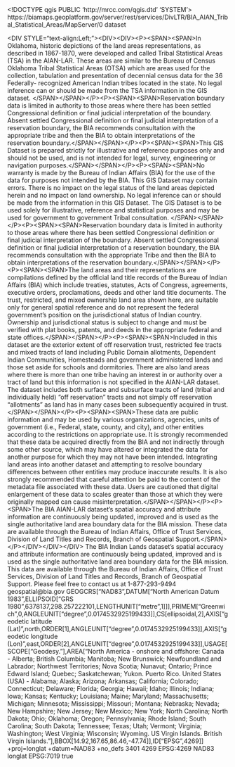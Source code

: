 <!DOCTYPE qgis PUBLIC 'http://mrcc.com/qgis.dtd' 'SYSTEM'>
<qgis version="3.32.0-Lima">
  <identifier>https://biamaps.geoplatform.gov/server/rest/services/DivLTR/BIA_AIAN_Tribal_Statistical_Areas/MapServer/0</identifier>
  <parentidentifier></parentidentifier>
  <language></language>
  <type>dataset</type>
  <title>BIA AIAN Tribal Statistical Areas</title>
  <abstract>&lt;DIV STYLE="text-align:Left;">&lt;DIV>&lt;DIV>&lt;P>&lt;SPAN>&lt;SPAN>In Oklahoma, historic depictions of the land areas representations, as described in 1867-1870, were developed and called Tribal Statistical Areas (TSA) in the AIAN-LAR. These areas are similar to the Bureau of Census Oklahoma Tribal Statistical Areas (OTSA) which are areas used for the collection, tabulation and presentation of decennial census data for the 36 Federally- recognized American Indian tribes located in the state. No legal inference can or should be made from the TSA information in the GIS dataset. &lt;/SPAN>&lt;/SPAN>&lt;/P>&lt;P>&lt;SPAN>&lt;SPAN>Reservation boundary data is limited in authority to those areas where there has been settled Congressional definition or final judicial interpretation of the boundary. Absent settled Congressional definition or final judicial interpretation of a reservation boundary, the BIA recommends consultation with the appropriate tribe and then the BIA to obtain interpretations of the reservation boundary.&lt;/SPAN>&lt;/SPAN>&lt;/P>&lt;P>&lt;SPAN>&lt;SPAN>This GIS Dataset is prepared strictly for illustrative and reference purposes only and should not be used, and is not intended for legal, survey, engineering or navigation purposes.&lt;/SPAN>&lt;/SPAN>&lt;/P>&lt;P>&lt;SPAN>&lt;SPAN>No warranty is made by the Bureau of Indian Affairs (BIA) for the use of the data for purposes not intended by the BIA. This GIS Dataset may contain errors. There is no impact on the legal status of the land areas depicted herein and no impact on land ownership. No legal inference can or should be made from the information in this GIS Dataset. The GIS Dataset is to be used solely for illustrative, reference and statistical purposes and may be used for government to government Tribal consultation. &lt;/SPAN>&lt;/SPAN>&lt;/P>&lt;P>&lt;SPAN>&lt;SPAN>Reservation boundary data is limited in authority to those areas where there has been settled Congressional definition or final judicial interpretation of the boundary. Absent settled Congressional definition or final judicial interpretation of a reservation boundary, the BIA recommends consultation with the appropriate Tribe and then the BIA to obtain interpretations of the reservation boundary.&lt;/SPAN>&lt;/SPAN>&lt;/P>&lt;P>&lt;SPAN>&lt;SPAN>The land areas and their representations are compilations defined by the official land title records of the Bureau of Indian Affairs (BIA) which include treaties, statutes, Acts of Congress, agreements, executive orders, proclamations, deeds and other land title documents. The trust, restricted, and mixed ownership land area shown here, are suitable only for general spatial reference and do not represent the federal government’s position on the jurisdictional status of Indian country. Ownership and jurisdictional status is subject to change and must be verified with plat books, patents, and deeds in the appropriate federal and state offices.&lt;/SPAN>&lt;/SPAN>&lt;/P>&lt;P>&lt;SPAN>&lt;SPAN>Included in this dataset are the exterior extent of off reservation trust, restricted fee tracts and mixed tracts of land including Public Domain allotments, Dependent Indian Communities, Homesteads and government administered lands and those set aside for schools and dormitories. There are also land areas where there is more than one tribe having an interest in or authority over a tract of land but this information is not specified in the AIAN-LAR dataset. The dataset includes both surface and subsurface tracts of land (tribal and individually held) “off reservation” tracts and not simply off reservation “allotments” as land has in many cases been subsequently acquired in trust.&lt;/SPAN>&lt;/SPAN>&lt;/P>&lt;P>&lt;SPAN>&lt;SPAN>These data are public information and may be used by various organizations, agencies, units of government (i.e., Federal, state, county, and city), and other entities according to the restrictions on appropriate use. It is strongly recommended that these data be acquired directly from the BIA and not indirectly through some other source, which may have altered or integrated the data for another purpose for which they may not have been intended. Integrating land areas into another dataset and attempting to resolve boundary differences between other entities may produce inaccurate results. It is also strongly recommended that careful attention be paid to the content of the metadata file associated with these data. Users are cautioned that digital enlargement of these data to scales greater than those at which they were originally mapped can cause misinterpretation.&lt;/SPAN>&lt;/SPAN>&lt;/P>&lt;P>&lt;SPAN>The BIA AIAN-LAR dataset’s spatial accuracy and attribute information are continuously being updated, improved and is used as the single authoritative land area boundary data for the BIA mission. These data are available through the Bureau of Indian Affairs, Office of Trust Services, Division of Land Titles and Records, Branch of Geospatial Support.&lt;/SPAN>&lt;/P>&lt;/DIV>&lt;/DIV>&lt;/DIV></abstract>
  <links>
    <link description="" url="https://biamaps.geoplatform.gov/server/rest/services/DivLTR/BIA_AIAN_Tribal_Statistical_Areas/MapServer/0" type="WWW:LINK" name="Source" format="" mimeType="" size=""/>
  </links>
  <dates/>
  <fees></fees>
  <rights>The BIA Indian Lands dataset’s spatial accuracy and attribute information are continuously being updated, improved and is used as the single authoritative land area boundary data for the BIA mission.  This data are available through the Bureau of Indian Affairs, Office of Trust Services, Division of Land Titles and Records, Branch of Geospatial Support. 
Please feel free to contact us at 1-877-293-9494 geospatial@bia.gov</rights>
  <encoding></encoding>
  <crs>
    <spatialrefsys nativeFormat="Wkt">
      <wkt>GEOGCRS["NAD83",DATUM["North American Datum 1983",ELLIPSOID["GRS 1980",6378137,298.257222101,LENGTHUNIT["metre",1]]],PRIMEM["Greenwich",0,ANGLEUNIT["degree",0.0174532925199433]],CS[ellipsoidal,2],AXIS["geodetic latitude (Lat)",north,ORDER[1],ANGLEUNIT["degree",0.0174532925199433]],AXIS["geodetic longitude (Lon)",east,ORDER[2],ANGLEUNIT["degree",0.0174532925199433]],USAGE[SCOPE["Geodesy."],AREA["North America - onshore and offshore: Canada - Alberta; British Columbia; Manitoba; New Brunswick; Newfoundland and Labrador; Northwest Territories; Nova Scotia; Nunavut; Ontario; Prince Edward Island; Quebec; Saskatchewan; Yukon. Puerto Rico. United States (USA) - Alabama; Alaska; Arizona; Arkansas; California; Colorado; Connecticut; Delaware; Florida; Georgia; Hawaii; Idaho; Illinois; Indiana; Iowa; Kansas; Kentucky; Louisiana; Maine; Maryland; Massachusetts; Michigan; Minnesota; Mississippi; Missouri; Montana; Nebraska; Nevada; New Hampshire; New Jersey; New Mexico; New York; North Carolina; North Dakota; Ohio; Oklahoma; Oregon; Pennsylvania; Rhode Island; South Carolina; South Dakota; Tennessee; Texas; Utah; Vermont; Virginia; Washington; West Virginia; Wisconsin; Wyoming. US Virgin Islands. British Virgin Islands."],BBOX[14.92,167.65,86.46,-47.74]],ID["EPSG",4269]]</wkt>
      <proj4>+proj=longlat +datum=NAD83 +no_defs</proj4>
      <srsid>3401</srsid>
      <srid>4269</srid>
      <authid>EPSG:4269</authid>
      <description>NAD83</description>
      <projectionacronym>longlat</projectionacronym>
      <ellipsoidacronym>EPSG:7019</ellipsoidacronym>
      <geographicflag>true</geographicflag>
    </spatialrefsys>
  </crs>
  <extent>
    <spatial maxy="36.99987278000003244" maxz="0" minx="-100.00256906699996762" maxx="-94.43066199999998389" crs="EPSG:4269" minz="0" dimensions="2" miny="33.61578700000006847"/>
  </extent>
</qgis>
